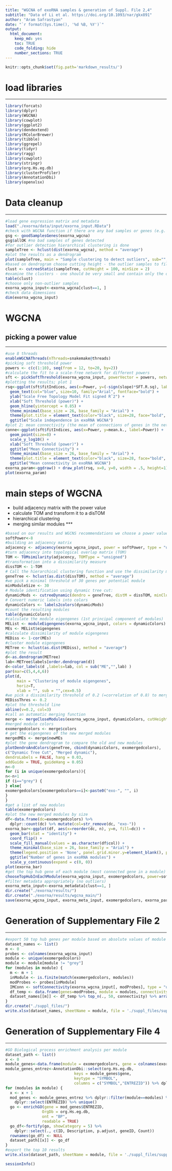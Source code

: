 ```yaml
---
title: "WGCNA of exoRNA samples & generation of Suppl. File 2,4"
subtitle: "Data of Li et al. https://doi.org/10.1093/nar/gkx891"
author: "Aram Safrastyan"
date: "`r format(Sys.time(), '%d %B, %Y')`"
output:
  html_document: 
    keep_md: yes
    toc: TRUE
    code_folding: hide
    number_sections: TRUE
---
```


<style type="text/css">
.main-container {
  max-width: 1500px;
  margin-left: auto;
  margin-right: auto;
}
</style>

```r
knitr::opts_chunk$set(fig.path='markdown_results/')
```

# load libraries
***

```r
library(forcats)
library(dplyr)
library(WGCNA)
library(cowplot)
library(ggplot2)
library(dendextend)
library(RColorBrewer)
library(tibble)
library(ggrepel)
library(tidyr)
library(ragg)
library(cowplot)
library(stringr)
library(org.Hs.eg.db)
library(clusterProfiler)
library(AnnotationDbi)
library(openxlsx)
```

# Data cleanup 
***

```r
#load gene expression matrix and metadata
load("./exorna/data/input/exorna_input.RData")
#check with WGCNA function if there are any bad samples or genes (e.g. too many missing values)
gsg <- goodSamplesGenes(exorna_wgcna)
gsg$allOK #no bad samples of genes detected
#for outlier detection hierarchical clustering is done
sampleTree <- hclust(dist(exorna_wgcna), method = "average")
#plot the results as a dendrogram 
plot(sampleTree, main = "Sample clustering to detect outliers", sub="", xlab="", cex.lab = 1.5, cex.axis = 1.5, cex.main = 2)
#based on dendrogram choose cutting height - the outlier samples to filter out 
clust <- cutreeStatic(sampleTree, cutHeight = 100, minSize = 2)
#examine the clusters - one should be very small and contain only the outlier samples
table(clust)
#choose only non-outlier samples
exorna_wgcna_input<-exorna_wgcna[clust==1, ]
#check data dimensions 
dim(exorna_wgcna_input)
```

# WGCNA 
## picking a power value
***

```r
#use 8 threads 
enableWGCNAThreads(nThreads=snakemake@threads) 
#picking soft threshold power
powers <- c(c(1:10), seq(from = 12, to=20, by=2))
#calculate the fit to a scale-free network for different powers 
sft <- pickSoftThreshold(exorna_wgcna_input, powerVector = powers, networkType = "unsigned")
#plotting the results; plot 1
rsq<-ggplot(sft$fitIndices, aes(x=Power, y=(-sign(slope)*SFT.R.sq), label=Power)) + 
  geom_text(col="blue", size=10, family="Arial", fontface="bold") +
  ylab("Scale Free Topology Model Fit signed Rˆ2") +
  xlab("Soft Threshold (power)") + 
  geom_hline(yintercept = 0.85) + 
  theme_minimal(base_size = 26, base_family = "Arial") +
  theme(plot.title = element_text(color="black", size=28, face="bold", hjust = 0.5)) +
  ggtitle("Scale independence in exoRNA WGCNA")
#plot 2; mean connectivity (the mean of connections of genes in the network) generally should be about or below lower hundreds
conne<-ggplot(sft$fitIndices, aes(x=Power, y=mean.k., label=Power)) +
  geom_point(size=8) +
  scale_y_log10() + 
  xlab("Soft Threshold (power)") +
  ggtitle("Mean Connectivity") + 
  theme_minimal(base_size = 26, base_family = "Arial") +
  theme(plot.title = element_text(color="black", size=28, face="bold", hjust = 0.5)) +
  ggtitle("Mean connectivity in exoRNA WGCNA")
exorna_param<-ggdraw() + draw_plot(rsq, x=0, y=0, width = .5, height=1) + draw_plot(conne, x=0.5, y=0, width = .5, height=1) 
plot(exorna_param)
```

# main steps of WGCNA
* build adjacency matrix with the power value 
* calculate TOM and transform it to a disTOM
* hierarchical clustering
* merging similar modules
***

```r
#based on our results and WGCNS recommendations we choose a power value of 8
softPower<-8
#building an adjacency matrix
adjacency <- adjacency(exorna_wgcna_input, power = softPower, type = "unsigned")
#turn adjacency into topological overlap matrix (TOM) 
TOM <- TOMsimilarity(adjacency, TOMType = "unsigned")
#transformation into a dissimilarity measure 
dissTOM <- 1-TOM
# Call the hierarchical clustering function and use the dissimilarity measure 
geneTree <- hclust(as.dist(dissTOM), method = "average")
#we pick a minimal threshold of 30 genes per potential module 
minModuleSize <- 30
# Module identification using dynamic tree cut:
dynamicMods <- cutreeDynamic(dendro = geneTree, distM = dissTOM, minClusterSize = minModuleSize, deepSplit=2)
# Convert numeric labels into colors
dynamicColors <- labels2colors(dynamicMods)
#count the resulting modules
table(dynamicColors)
#calculate the module eigengenes (1st principal component of modules)
MEList <- moduleEigengenes(exorna_wgcna_input, colors = dynamicColors)
MEs <- MEList$eigengenes
#calculate dissimilarity of module eigengenes
MEDiss <- 1-cor(MEs)
#cluster module eigengenes
METree <- hclust(as.dist(MEDiss), method = "average")
#plot the result
d<-as.dendrogram(METree)
lab<-METree$labels[order.dendrogram(d)]
d<-color_labels(d ,labels=lab, col = sub("ME","",lab) )
par(mar=c(5,4,4,6)) 
plot(d, 
     main = "Clustering of module eigengenes", 
     horiz=T, 
     xlab = "", sub = "",cex=0.5)
#we pick a dissimilarity threshold of 0.2 (=correlation of 0.8) to merge very similar modules
MEDissThres <- 0.2
#plot the threshold line
abline(v=0.2, col=3)
#call an automatic merging function
merge <- mergeCloseModules(exorna_wgcna_input, dynamicColors, cutHeight = MEDissThres)
#merged module colors
exomergedcolors <- merge$colors
# get the eigengenes of the new merged modules
mergedMEs <- merge$newMEs
#plot the gene dendrogram to compare the old and new modules
plotDendroAndColors(geneTree, cbind(dynamicColors, exomergedcolors),
c("Dynamic Tree Cut", "Merged dynamic"),
dendroLabels = FALSE, hang = 0.03,
addGuide = TRUE, guideHang = 0.05)
n<-0
for (i in unique(exomergedcolors)){
n<-n+1
if (i=="grey") {
} else{
exomergedcolors[exomergedcolors==i]<-paste0("exo-", "", i)
} 
}
#get a list of new modules 
table(exomergedcolors)
#plot the new merged modules by size
df<-data.frame(dc=exomergedcolors) %>% 
  dplyr::count(dc) %>% mutate(col=str_remove(dc, "exo-"))
exorna_bar<-ggplot(df, aes(x=reorder(dc, n), y=n, fill=dc)) +
  geom_bar(stat = "identity") +
  coord_flip() +
  scale_fill_manual(values = as.character(df$col)) +
  theme_minimal(base_size = 26, base_family = "Arial") +
  theme(legend.position = 'None', panel.grid.minor.y=element_blank(), panel.grid.major.y=element_blank(), axis.title=element_blank(), plot.title = element_text(color="black", size=28, face="bold", hjust = 0.5)) +
  ggtitle("Number of genes in exoRNA modules") +
  scale_y_continuous(expand = c(0, 0))
plot(exorna_bar)
#get the top hub gene of each module (most connected gene in a module)
chooseTopHubInEachModule(exorna_wgcna_input, exomergedcolors, power=softPower, type="unsigned")
#filter metadata appropriately (no outliers)
exorna_meta_input<-exorna_metadata[clust==1, ]
dir.create("./exorna/results/")
dir.create("./exorna/results/wgcna_main/")
save(exorna_wgcna_input, exorna_meta_input, exomergedcolors, exorna_param, exorna_bar, file="./exorna/results/wgcna_main/exowgcna.RData")
```

# Generation of Supplementary File 2
***

```r
#export 50 top hub genes per module based on absolute values of module membership
dataset_names <- list()
m <- 0
probes <- colnames(exorna_wgcna_input)
module <- unique(exomergedcolors)
module <- module[module != "grey"]
for (modules in module) {
  m <- m + 1
  inModule <- is.finite(match(exomergedcolors, modules))
  modProbes <- probes[inModule]
  IMConn <- softConnectivity(exorna_wgcna_input[, modProbes], type = "unsigned", power = 8)
  df_temp <- data.frame(genes=modProbes, module = modules, connectivity=IMConn)
  dataset_names[[m]] <- df_temp %>% top_n(., 50, connectivity) %>% arrange(., desc(connectivity))
}
dir.create("./suppl_files/")
write.xlsx(dataset_names, sheetName = module, file = './suppl_files/supplementary_file2.xlsx') 
```

# Generation of Supplementary File 4
***

```r
#GO Biological process enrichment analysis per module
dataset_path <- list()
x <- 0
module_genes<-data.frame(module = exomergedcolors, gene = colnames(exorna_wgcna_input)) 
module_genes_entrez<-AnnotationDbi::select(org.Hs.eg.db,
                              keys = module_genes$gene,
                              keytype = "SYMBOL",
                              columns = c("SYMBOL","ENTREZID")) %>% dplyr::left_join(module_genes,by=c("SYMBOL"="gene"))
for (modules in module) {
  x <- x + 1
  mod_genes <- module_genes_entrez %>% dplyr::filter(module==modules) %>% na.omit() %>%
    dplyr::select(ENTREZID) %>% unique()
  go <- enrichGO(gene = mod_genes$ENTREZID,
                OrgDb = org.Hs.eg.db,
                ont = "BP",
                readable = TRUE)
  go_df<-fortify(go, showCategory = 5) %>% 
    dplyr::select(., c(ID, Description, p.adjust, geneID, Count))
  rownames(go_df) <- NULL
  dataset_path[[x]] <- go_df
}
#export the top 10 results
write.xlsx(dataset_path, sheetName = module, file = './suppl_files/supplementary_file4.xlsx') 
```

```r
sessionInfo()
```
